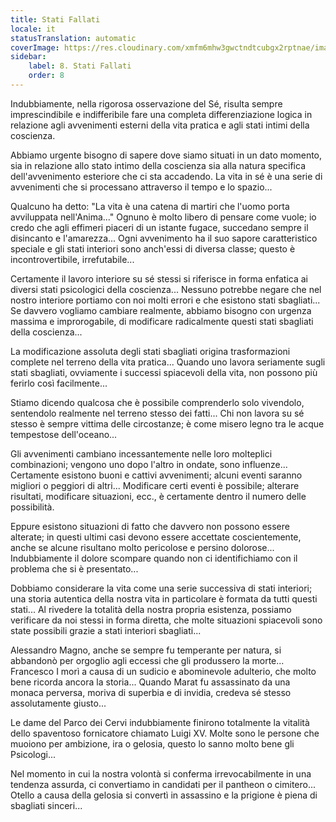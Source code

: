 ```yaml
---
title: Stati Fallati
locale: it
statusTranslation: automatic
coverImage: https://res.cloudinary.com/xmfm6mhw3gwctndtcubgx2rptnae/image/upload/v1740468922/small_cover_tratado_de_psicologia_revolucionaria_a4c0dca4e0.webp
sidebar:
    label: 8. Stati Fallati
    order: 8
---
```

Indubbiamente, nella rigorosa osservazione del Sé, risulta sempre imprescindibile e indifferibile fare una completa differenziazione logica in relazione agli avvenimenti esterni della vita pratica e agli stati intimi della coscienza.

Abbiamo urgente bisogno di sapere dove siamo situati in un dato momento, sia in relazione allo stato intimo della coscienza sia alla natura specifica dell'avvenimento esteriore che ci sta accadendo. La vita in sé è una serie di avvenimenti che si processano attraverso il tempo e lo spazio...

Qualcuno ha detto: "La vita è una catena di martiri che l'uomo porta avviluppata nell'Anima..." Ognuno è molto libero di pensare come vuole; io credo che agli effimeri piaceri di un istante fugace, succedano sempre il disincanto e l'amarezza... Ogni avvenimento ha il suo sapore caratteristico speciale e gli stati interiori sono anch'essi di diversa classe; questo è incontrovertibile, irrefutabile...

Certamente il lavoro interiore su sé stessi si riferisce in forma enfatica ai diversi stati psicologici della coscienza... Nessuno potrebbe negare che nel nostro interiore portiamo con noi molti errori e che esistono stati sbagliati... Se davvero vogliamo cambiare realmente, abbiamo bisogno con urgenza massima e improrogabile, di modificare radicalmente questi stati sbagliati della coscienza...

La modificazione assoluta degli stati sbagliati origina trasformazioni complete nel terreno della vita pratica... Quando uno lavora seriamente sugli stati sbagliati, ovviamente i successi spiacevoli della vita, non possono più ferirlo così facilmente...

Stiamo dicendo qualcosa che è possibile comprenderlo solo vivendolo, sentendolo realmente nel terreno stesso dei fatti... Chi non lavora su sé stesso è sempre vittima delle circostanze; è come misero legno tra le acque tempestose dell'oceano...

Gli avvenimenti cambiano incessantemente nelle loro molteplici combinazioni; vengono uno dopo l'altro in ondate, sono influenze... Certamente esistono buoni e cattivi avvenimenti; alcuni eventi saranno migliori o peggiori di altri... Modificare certi eventi è possibile; alterare risultati, modificare situazioni, ecc., è certamente dentro il numero delle possibilità.

Eppure esistono situazioni di fatto che davvero non possono essere alterate; in questi ultimi casi devono essere accettate coscientemente, anche se alcune risultano molto pericolose e persino dolorose... Indubbiamente il dolore scompare quando non ci identifichiamo con il problema che si è presentato...

Dobbiamo considerare la vita come una serie successiva di stati interiori; una storia autentica della nostra vita in particolare è formata da tutti questi stati... Al rivedere la totalità della nostra propria esistenza, possiamo verificare da noi stessi in forma diretta, che molte situazioni spiacevoli sono state possibili grazie a stati interiori sbagliati...

Alessandro Magno, anche se sempre fu temperante per natura, si abbandonò per orgoglio agli eccessi che gli produssero la morte... Francesco I morì a causa di un sudicio e abominevole adulterio, che molto bene ricorda ancora la storia... Quando Marat fu assassinato da una monaca perversa, moriva di superbia e di invidia, credeva sé stesso assolutamente giusto...

Le dame del Parco dei Cervi indubbiamente finirono totalmente la vitalità dello spaventoso fornicatore chiamato Luigi XV. Molte sono le persone che muoiono per ambizione, ira o gelosia, questo lo sanno molto bene gli Psicologi...

Nel momento in cui la nostra volontà si conferma irrevocabilmente in una tendenza assurda, ci convertiamo in candidati per il pantheon o cimitero... Otello a causa della gelosia si convertì in assassino e la prigione è piena di sbagliati sinceri...

